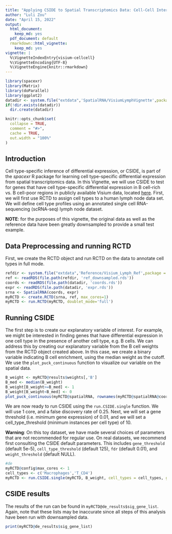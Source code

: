 ```yaml
---
title: "Applying CSIDE to Spatial Transcriptomics Data: Cell-Cell Interactions in Visium of Human Lymph Node"
author: "Luli Zou"
date: "April 15, 2022"
output:
  html_document:
    keep_md: yes
  pdf_document: default
  rmarkdown::html_vignette:
    keep_md: yes
vignette: |
  %\VignetteIndexEntry{visium-cellcell} 
  %\VignetteEncoding{UTF-8} 
  %\VignetteEngine{knitr::rmarkdown}
---
```


```r
library(spacexr)
library(Matrix)
library(doParallel)
library(ggplot2)
datadir <- system.file("extdata",'SpatialRNA/VisiumLymphVignette',package = 'spacexr') # directory for downsampled Visium dataset
if(!dir.exists(datadir))
  dir.create(datadir)
```

```r
knitr::opts_chunk$set(
  collapse = TRUE,
  comment = "#>",
  cache = TRUE,
  out.width = "100%"
)
```

## Introduction

Cell type-specific inference of differential expression, or CSIDE, is part of the *spacexr* R package for learning cell type-specific differential expression from spatial transcriptomics data. In this Vignette, we will use CSIDE to test for genes that have cell type-specific differential expression in B cell-rich vs. B cell-poor regions in publicly available Visium data, located [here](https://www.10xgenomics.com/resources/datasets/human-lymph-node-1-standard-1-1-0). First, we will first use RCTD to assign cell types to a human lymph node data set. We will define cell type profiles using an annotated single cell RNA-sequencing (scRNA-seq) lymph node dataset. 

**NOTE**: for the purposes of this vignette, the original data as well as the reference data have been greatly downsampled to provide a small test example.

## Data Preprocessing and running RCTD

First, we create the RCTD object and run RCTD on the data to annotate cell types in full mode.

```r
refdir <- system.file("extdata",'Reference/Visium_Lymph_Ref',package = 'spacexr') 
ref <- readRDS(file.path(refdir, 'ref_downsampled.rds'))
coords <- readRDS(file.path(datadir, 'coords.rds'))
expr <- readRDS(file.path(datadir, 'expr.rds'))
srna <- SpatialRNA(coords, expr)
myRCTD <- create.RCTD(srna, ref, max_cores=1)
myRCTD <- run.RCTD(myRCTD, doublet_mode='full')
```

## Running CSIDE

The first step is to create our explanatory variable of interest. For example, we might be interested in finding genes that have differential expression in one cell type in the presence of another cell type, e.g. B cells. We can address this by creating our explanatory variable from the B cell weights from the RCTD object created above. In this case, we create a binary variable indicating B cell enrichment, using the median weight as the cutoff. We use the `plot_puck_continuous` function to visualize our variable on the spatial data.

```r
B_weight <- myRCTD@results$weights[,'B']
B_med <- median(B_weight)
B_weight[B_weight>=B_med] <- 1
B_weight[B_weight<B_med] <- 0
plot_puck_continuous(myRCTD@spatialRNA, rownames(myRCTD@spatialRNA@coords), B_weight)
```

We are now ready to run CSIDE using the `run.CSIDE.single` function. We will use 1 core, and a false discovery rate of 0.25. Next, we will set a gene threshold (i.e. minimum gene expression) of 0.01, and we will set a cell_type_threshold (minimum instances per cell type) of 10.

**Warning**: On this toy dataset, we have made several choices of parameters that are not recommended for regular use. On real datasets, we recommend first consulting the CSIDE default parameters. This includes `gene_threshold` (default 5e-5), `cell_type_threshold` (default 125), `fdr` (default 0.01), and `weight_threshold` (default NULL). 

```r
#de
myRCTD@config$max_cores <- 1
cell_types <- c('Macrophages','T_CD4')
myRCTD <- run.CSIDE.single(myRCTD, B_weight, cell_types = cell_types, gene_threshold = .01, cell_type_threshold = 10, fdr = 0.25, doublet_mode = FALSE, weight_threshold = 0.1)
```


## CSIDE results

The results of the run can be found in `myRCTD@de_results$sig_gene_list`. Again, note that these lists may be inaccurate since all steps of this analysis have been run with downsampled data.

```r
print(myRCTD@de_results$sig_gene_list)
```
